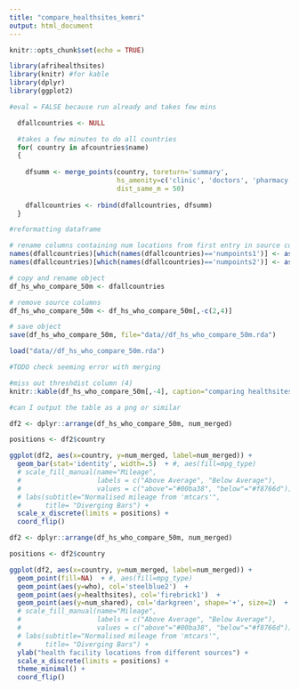 ```yaml
---
title: "compare_healthsites_kemri"
output: html_document
---
```


```r
knitr::opts_chunk$set(echo = TRUE)

library(afrihealthsites)
library(knitr) #for kable
library(dplyr)
library(ggplot2)

```


```r

#eval = FALSE because run already and takes few mins

  dfallcountries <- NULL

  #takes a few minutes to do all countries
  for( country in afcountries$name)
  {
    
    dfsumm <- merge_points(country, toreturn='summary', 
                           hs_amenity=c('clinic', 'doctors', 'pharmacy', 'hospital'),
                           dist_same_m = 50)
    
    dfallcountries <- rbind(dfallcountries, dfsumm)
  }

#reformatting dataframe

# rename columns containing num locations from first entry in source columns
names(dfallcountries)[which(names(dfallcountries)=='numpoints1')] <- as.character(dfallcountries$source1[1])
names(dfallcountries)[which(names(dfallcountries)=='numpoints2')] <- as.character(dfallcountries$source2[1])

# copy and rename object
df_hs_who_compare_50m <- dfallcountries

# remove source columns
df_hs_who_compare_50m <- df_hs_who_compare_50m[,-c(2,4)]

# save object
save(df_hs_who_compare_50m, file="data//df_hs_who_compare_50m.rda") 

```

```r

load("data//df_hs_who_compare_50m.rda")

#TODO check seeming error with merging

#miss out threshdist column (4)
knitr::kable(df_hs_who_compare_50m[,-4], caption="comparing healthsites and KEMRI collated data")

#can I output the table as a png or similar


```


```r

df2 <- dplyr::arrange(df_hs_who_compare_50m, num_merged)

positions <- df2$country

ggplot(df2, aes(x=country, y=num_merged, label=num_merged)) + 
  geom_bar(stat='identity', width=.5)  + #, aes(fill=mpg_type)
  # scale_fill_manual(name="Mileage", 
  #                   labels = c("Above Average", "Below Average"), 
  #                   values = c("above"="#00ba38", "below"="#f8766d")) + 
  # labs(subtitle="Normalised mileage from 'mtcars'", 
  #      title= "Diverging Bars") +
  scale_x_discrete(limits = positions) +
  coord_flip()

```

```r

df2 <- dplyr::arrange(df_hs_who_compare_50m, num_merged)

positions <- df2$country

ggplot(df2, aes(x=country, y=num_merged, label=num_merged)) + 
  geom_point(fill=NA)  + #, aes(fill=mpg_type)
  geom_point(aes(y=who), col='steelblue2')  + 
  geom_point(aes(y=healthsites), col='firebrick1')  +
  geom_point(aes(y=num_shared), col='darkgreen', shape='+', size=2)  +   
  # scale_fill_manual(name="Mileage", 
  #                   labels = c("Above Average", "Below Average"), 
  #                   values = c("above"="#00ba38", "below"="#f8766d")) + 
  # labs(subtitle="Normalised mileage from 'mtcars'", 
  #      title= "Diverging Bars") +
  ylab("health facility locations from different sources") +
  scale_x_discrete(limits = positions) +
  theme_minimal() +
  coord_flip()

```


